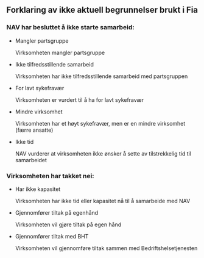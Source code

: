 ::: {.callout-note collapse="true"}
## Forklaring av ikke aktuell begrunnelser brukt i Fia

### NAV har besluttet å ikke starte samarbeid:
*   Mangler partsgruppe

    Virksomheten mangler partsgruppe
*   Ikke tilfredsstillende samarbeid

    Virksomheten har ikke tilfredsstillende samarbeid med partsgruppen
*   For lavt sykefravær

    Virksomheten er vurdert til å ha for lavt sykefravær
*   Mindre virksomhet

    Virksomheten har et høyt sykefravær, men er en mindre virksomhet (færre ansatte)
*   Ikke tid

    NAV vurderer at virksomheten ikke ønsker å sette av tilstrekkelig tid til samarbeidet

### Virksomheten har takket nei:
*   Har ikke kapasitet

    Virksomheten har ikke tid eller kapasitet nå til å samarbeide med NAV
*   Gjennomfører tiltak på egenhånd

    Virksomheten vil gjøre tiltak på egen hånd
*   Gjennomfører tiltak med BHT

    Virksomheten vil gjennomføre tiltak sammen med Bedriftshelsetjenesten

:::
